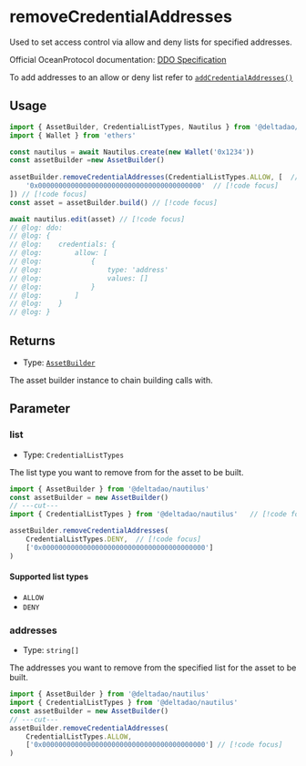 # removeCredentialAddresses

Used to set access control via allow and deny lists for specified addresses.

Official OceanProtocol documentation: [DDO Specification](https://docs.oceanprotocol.com/developers/ddo-specification)

To add addresses to an allow or deny list refer to [`addCredentialAddresses()`](/docs/api/assetbuilder/addCredentialAddresses)

## Usage
```ts twoslash [allow]
import { AssetBuilder, CredentialListTypes, Nautilus } from '@deltadao/nautilus'
import { Wallet } from 'ethers'

const nautilus = await Nautilus.create(new Wallet('0x1234'))
const assetBuilder =new AssetBuilder()
    
assetBuilder.removeCredentialAddresses(CredentialListTypes.ALLOW, [  // [!code focus]
    '0x0000000000000000000000000000000000000000'  // [!code focus]
]) // [!code focus]
const asset = assetBuilder.build() // [!code focus]

await nautilus.edit(asset) // [!code focus]
// @log: ddo: 
// @log: { 
// @log:    credentials: {
// @log:        allow: [
// @log:            { 
// @log:                type: 'address'
// @log:                values: []
// @log:            }
// @log:        ]
// @log:    }
// @log: }
```

## Returns

- Type: [`AssetBuilder`](/docs/api/AssetBuilder)

The asset builder instance to chain building calls with.

## Parameter

### list

- Type: `CredentialListTypes`

The list type you want to remove from for the asset to be built.

```ts twoslash
import { AssetBuilder } from '@deltadao/nautilus'
const assetBuilder = new AssetBuilder()
// ---cut---
import { CredentialListTypes } from '@deltadao/nautilus'   // [!code focus]

assetBuilder.removeCredentialAddresses(
    CredentialListTypes.DENY,  // [!code focus]
    ['0x0000000000000000000000000000000000000000']
)
```

#### Supported list types

- `ALLOW`
- `DENY`

### addresses

- Type: `string[]`

The addresses you want to remove from the specified list for the asset to be built.

```ts twoslash
import { AssetBuilder } from '@deltadao/nautilus'
import { CredentialListTypes } from '@deltadao/nautilus'
const assetBuilder = new AssetBuilder()
// ---cut---
assetBuilder.removeCredentialAddresses(
    CredentialListTypes.ALLOW,
    ['0x0000000000000000000000000000000000000000'] // [!code focus]
)
```